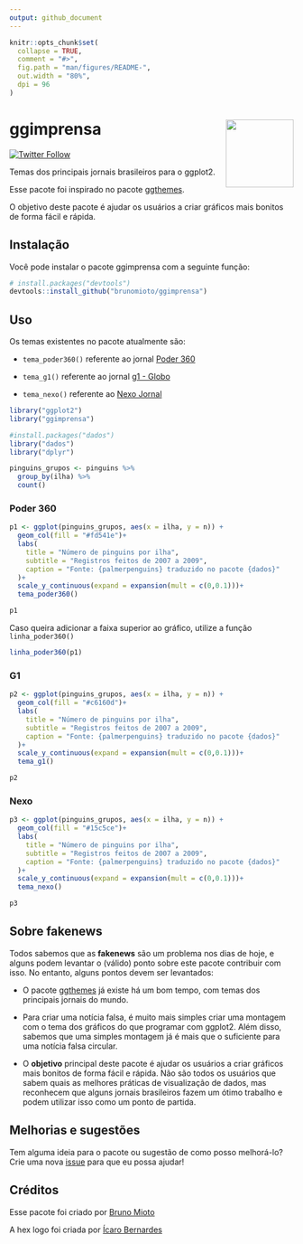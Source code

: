 ```yaml
---
output: github_document
---
```


<!-- README.md is generated from README.Rmd. Please edit that file -->

```r
knitr::opts_chunk$set(
  collapse = TRUE,
  comment = "#>",
  fig.path = "man/figures/README-",
  out.width = "80%",
  dpi = 96
)
```

# **ggimprensa** <img src="man/figures/logo.png" align="right" height="120" />

<!-- badges: start -->
[![Twitter Follow](https://img.shields.io/twitter/follow/BrunoHMioto?color=%2315202B&label=Seguir%20%40BrunoHMioto&style=social)](https://twitter.com/BrunoHMioto)
<!-- badges: end -->

Temas dos principais jornais brasileiros para o ggplot2.

Esse pacote foi inspirado no pacote [ggthemes](https://github.com/jrnold/ggthemes).

O objetivo deste pacote é ajudar os usuários a criar gráficos mais bonitos de forma fácil e rápida.

## Instalação

Você pode instalar o pacote ggimprensa com a seguinte função:

``` r
# install.packages("devtools")
devtools::install_github("brunomioto/ggimprensa")
```

## Uso

Os temas existentes no pacote atualmente são:

- `tema_poder360()` referente ao jornal [Poder 360](https://www.poder360.com.br/)

- `tema_g1()` referente ao jornal [g1 - Globo](https://g1.globo.com/)

- `tema_nexo()` referente ao [Nexo Jornal](https://www.nexojornal.com.br/)

```r
library("ggplot2")
library("ggimprensa")
```

```r
#install.packages("dados")
library("dados")
library("dplyr")

pinguins_grupos <- pinguins %>% 
  group_by(ilha) %>% 
  count()
```

### Poder 360

```r
p1 <- ggplot(pinguins_grupos, aes(x = ilha, y = n)) +
  geom_col(fill = "#fd541e")+
  labs(
    title = "Número de pinguins por ilha",
    subtitle = "Registros feitos de 2007 a 2009",
    caption = "Fonte: {palmerpenguins} traduzido no pacote {dados}"
  )+
  scale_y_continuous(expand = expansion(mult = c(0,0.1)))+
  tema_poder360()

p1
```

Caso queira adicionar a faixa superior ao gráfico, utilize a função `linha_poder360()`
```r
linha_poder360(p1)
```

### G1

```r
p2 <- ggplot(pinguins_grupos, aes(x = ilha, y = n)) +
  geom_col(fill = "#c6160d")+
  labs(
    title = "Número de pinguins por ilha",
    subtitle = "Registros feitos de 2007 a 2009",
    caption = "Fonte: {palmerpenguins} traduzido no pacote {dados}"
  )+
  scale_y_continuous(expand = expansion(mult = c(0,0.1)))+
  tema_g1()

p2
```

### Nexo

```r
p3 <- ggplot(pinguins_grupos, aes(x = ilha, y = n)) +
  geom_col(fill = "#15c5ce")+
  labs(
    title = "Número de pinguins por ilha",
    subtitle = "Registros feitos de 2007 a 2009",
    caption = "Fonte: {palmerpenguins} traduzido no pacote {dados}"
  )+
  scale_y_continuous(expand = expansion(mult = c(0,0.1)))+
  tema_nexo()

p3
```

## Sobre fakenews

Todos sabemos que as **fakenews** são um problema nos dias de hoje, e alguns podem levantar o (válido) ponto sobre este pacote contribuir com isso.
No entanto, alguns pontos devem ser levantados:

- O pacote [ggthemes](https://github.com/jrnold/ggthemes) já existe há um bom tempo, com temas dos principais jornais do mundo.

- Para criar uma notícia falsa, é muito mais simples criar uma montagem com o tema dos gráficos do que programar com ggplot2. Além disso, sabemos que uma simples montagem já é mais que o suficiente para uma notícia falsa circular.

- O **objetivo** principal deste pacote é ajudar os usuários a criar gráficos mais bonitos de forma fácil e rápida. Não são todos os usuários que sabem quais as melhores práticas de visualização de dados, mas reconhecem que alguns jornais brasileiros fazem um ótimo trabalho e podem utilizar isso como um ponto de partida.

## Melhorias e sugestões

Tem alguma ideia para o pacote ou sugestão de como posso melhorá-lo? Crie uma nova [issue](https://github.com/brunomioto/ggimprensa/issues) para que eu possa ajudar!

## Créditos

Esse pacote foi criado por [Bruno Mioto](https://twitter.com/BrunoHMioto)

A hex logo foi criada por [Ícaro Bernardes](https://twitter.com/IcaroBSC)
